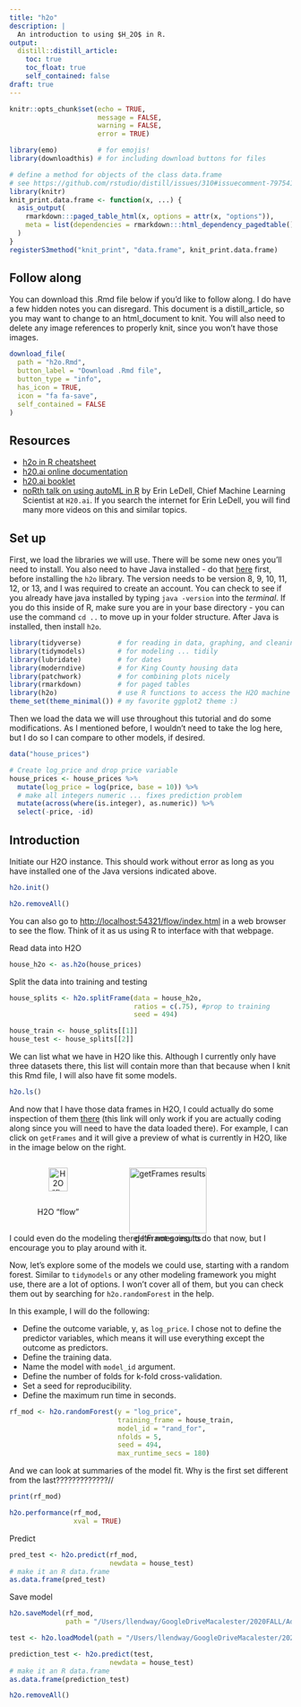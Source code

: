 ```yaml
---
title: "h2o"
description: |
  An introduction to using $H_2O$ in R.
output:
  distill::distill_article:
    toc: true
    toc_float: true
    self_contained: false
draft: true
---
```



```r
knitr::opts_chunk$set(echo = TRUE,
                      message = FALSE,
                      warning = FALSE,
                      error = TRUE)
```

```r
library(emo)          # for emojis!   
library(downloadthis) # for including download buttons for files
```

```r
# define a method for objects of the class data.frame
# see https://github.com/rstudio/distill/issues/310#issuecomment-797541459
library(knitr)
knit_print.data.frame <- function(x, ...) {
  asis_output(
    rmarkdown:::paged_table_html(x, options = attr(x, "options")),
    meta = list(dependencies = rmarkdown:::html_dependency_pagedtable())
  )
}
registerS3method("knit_print", "data.frame", knit_print.data.frame)
```

## Follow along

You can download this .Rmd file below if you'd like to follow along. I do have a few hidden notes you can disregard. This document is a distill_article, so you may want to change to an html_document to knit. You will also need to delete any image references to properly knit, since you won't have those images.

```r
download_file(
  path = "h2o.Rmd",
  button_label = "Download .Rmd file",
  button_type = "info",
  has_icon = TRUE,
  icon = "fa fa-save",
  self_contained = FALSE
)
```

## Resources

* [h2o in R cheatsheet](https://ugoproto.github.io/ugo_r_doc/pdf/h2o.pdf) 
* [h20.ai online documentation](https://docs.h2o.ai/h2o/latest-stable/h2o-docs/welcome.html#r-users)  
* [h20.ai booklet](https://www.h2o.ai/resources/booklet/machine-learning-with-r-and-h2o/)
* [noRth talk on using autoML in R](https://youtu.be/dsMh-Qpbr60) by Erin LeDell, Chief Machine Learning Scientist at `H20.ai`. If you search the internet for Erin LeDell, you will find many more videos on this and similar topics.

## Set up

First, we load the libraries we will use. There will be some new ones you'll need to install. You also need to have Java installed - do that [here](https://www.oracle.com/java/technologies/javase-downloads.html) first, before installing the `h2o` library. The version needs to be version 8, 9, 10, 11, 12, or 13, and I was required to create an account. You can check to see if you already have java installed by typing `java -version` into the *terminal*. If you do this inside of R, make sure you are in your base directory - you can use the command `cd ..` to move up in your folder structure. After Java is installed, then install `h2o`.

```r
library(tidyverse)         # for reading in data, graphing, and cleaning
library(tidymodels)        # for modeling ... tidily
library(lubridate)         # for dates
library(moderndive)        # for King County housing data
library(patchwork)         # for combining plots nicely
library(rmarkdown)         # for paged tables
library(h2o)               # use R functions to access the H2O machine learning platform 
theme_set(theme_minimal()) # my favorite ggplot2 theme :)
```

Then we load the data we will use throughout this tutorial and do some modifications. As I mentioned before, I wouldn't need to take the log here, but I do so I can compare to other models, if desired.

```r
data("house_prices")

# Create log_price and drop price variable
house_prices <- house_prices %>% 
  mutate(log_price = log(price, base = 10)) %>% 
  # make all integers numeric ... fixes prediction problem
  mutate(across(where(is.integer), as.numeric)) %>% 
  select(-price, -id)
```

## Introduction

Initiate our H2O instance. This should work without error as long as you have installed one of the Java versions indicated above.

```r
h2o.init()
```

```r
h2o.removeAll()
```

You can also go to [http://localhost:54321/flow/index.html](http://localhost:54321/flow/index.html) in a web browser to see the flow. Think of it as us using R to interface with that webpage.

Read data into H2O

```r
house_h2o <- as.h2o(house_prices)
```

Split the data into training and testing

```r
house_splits <- h2o.splitFrame(data = house_h2o,
                               ratios = c(.75), #prop to training
                               seed = 494)

house_train <- house_splits[[1]]
house_test <- house_splits[[2]]
```

We can list what we have in H2O like this. Although I currently only have three datasets there, this list will contain more than that because when I knit this Rmd file, I will also have fit some models.

```r
h2o.ls()
```

And now that I have those data frames in H2O, I could actually do some inspection of them [there](http://localhost:54321/flow/index.html) (this link will only work if you are actually coding along since you will need to have the data loaded there). For example, I can click on `getFrames` and it will give a preview of what is currently in H2O, like in the image below on the right.

<center>

:::: {style="display: flex;"}

::: {}

![H2O "flow"](h2o_flow.png){width=60%}

:::

::: {}

![getFrames results](getFrames.png){width=100%}

:::

::::

</center>


I could even do the modeling there! I'm not going to do that now, but I encourage you to play around with it. 

Now, let's explore some of the models we could use, starting with a random forest. Similar to `tidymodels` or any other modeling framework you might use, there are a lot of options. I won't cover all of them, but you can check them out by searching for `h2o.randomForest` in the help.

In this example, I will do the following:

* Define the outcome variable, y, as `log_price`. I chose not to define the predictor variables, which means it will use everything except the outcome as predictors.  
* Define the training data.  
* Name the model with `model_id` argument.  
* Define the number of folds for k-fold cross-validation.  
* Set a seed for reproducibility.  
* Define the maximum run time in seconds.

```r
rf_mod <- h2o.randomForest(y = "log_price",
                           training_frame = house_train,
                           model_id = "rand_for",
                           nfolds = 5,
                           seed = 494,
                           max_runtime_secs = 180)

```

And we can look at summaries of the model fit. Why is the first set different from the last?????????????//

```r
print(rf_mod)
```

```r
h2o.performance(rf_mod, 
                xval = TRUE)
```

Predict

```r
pred_test <- h2o.predict(rf_mod,
                         newdata = house_test)
# make it an R data.frame
as.data.frame(pred_test)
```

Save model

```r
h2o.saveModel(rf_mod,
              path = "/Users/llendway/GoogleDriveMacalester/2020FALL/Advanced_DS/ads_website/_posts/2021-04-13-h2o")
```


```r
test <- h2o.loadModel(path = "/Users/llendway/GoogleDriveMacalester/2020FALL/Advanced_DS/ads_website/_posts/2021-04-13-h2o/rand_for")

prediction_test <- h2o.predict(test,
                         newdata = house_test)
# make it an R data.frame
as.data.frame(prediction_test)
```


```r
h2o.removeAll()
```


